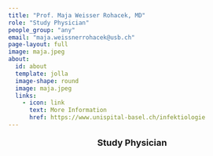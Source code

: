 ```yaml
---
title: "Prof. Maja Weisser Rohacek, MD"
role: "Study Physician"
people_group: "any"
email: "maja.weissnerrohacek@usb.ch"
page-layout: full
image: maja.jpeg
about: 
  id: about
  template: jolla
  image-shape: round
  image: maja.jpeg
  links:
    - icon: link
      text: More Information
      href: https://www.unispital-basel.ch/infektiologie
---
```


<div style="text-align: center;">
  <p style="font-size: 18px; font-weight: bold;">Study Physician</p>
</div>
